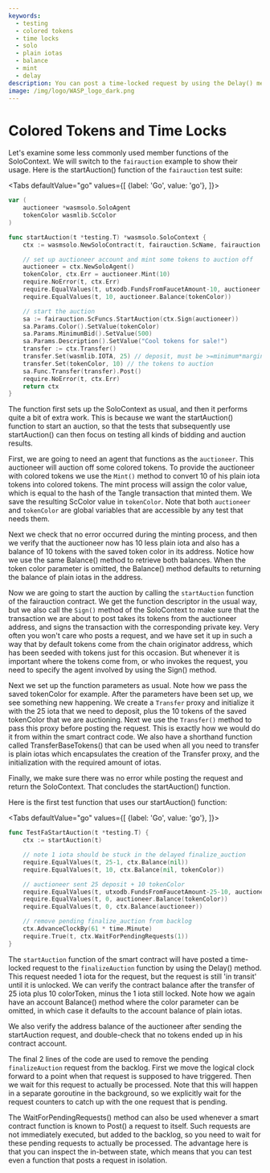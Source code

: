 ```yaml
---
keywords:
  - testing
  - colored tokens
  - time locks
  - solo
  - plain iotas
  - balance
  - mint
  - delay
description: You can post a time-locked request by using the Delay() method. You can convert plan tokens to colored tokens using the Mint() method.
image: /img/logo/WASP_logo_dark.png
---
```



# Colored Tokens and Time Locks

Let's examine some less commonly used member functions of the SoloContext. We will switch
to the `fairauction` example to show their usage. Here is the startAuction() function of
the `fairauction` test suite:

<Tabs defaultValue="go"
      values={[
          {label: 'Go', value: 'go'},
      ]}>

<TabItem value="go">

```go
var (
    auctioneer *wasmsolo.SoloAgent
    tokenColor wasmlib.ScColor
)

func startAuction(t *testing.T) *wasmsolo.SoloContext {
    ctx := wasmsolo.NewSoloContract(t, fairauction.ScName, fairauction.OnLoad)

    // set up auctioneer account and mint some tokens to auction off
    auctioneer = ctx.NewSoloAgent()
    tokenColor, ctx.Err = auctioneer.Mint(10)
    require.NoError(t, ctx.Err)
    require.EqualValues(t, utxodb.FundsFromFaucetAmount-10, auctioneer.Balance())
    require.EqualValues(t, 10, auctioneer.Balance(tokenColor))

    // start the auction
    sa := fairauction.ScFuncs.StartAuction(ctx.Sign(auctioneer))
    sa.Params.Color().SetValue(tokenColor)
    sa.Params.MinimumBid().SetValue(500)
    sa.Params.Description().SetValue("Cool tokens for sale!")
    transfer := ctx.Transfer()
    transfer.Set(wasmlib.IOTA, 25) // deposit, must be >=minimum*margin
    transfer.Set(tokenColor, 10) // the tokens to auction
    sa.Func.Transfer(transfer).Post()
    require.NoError(t, ctx.Err)
    return ctx
}
```

</TabItem>
</Tabs>

The function first sets up the SoloContext as usual, and then it performs quite a bit of
extra work. This is because we want the startAuction() function to start an auction, so
that the tests that subsequently use startAuction() can then focus on testing all kinds of
bidding and auction results.

First, we are going to need an agent that functions as the `auctioneer`. This auctioneer
will auction off some colored tokens. To provide the auctioneer with colored tokens we use
the `Mint()` method to convert 10 of his plain iota tokens into colored tokens. The mint
process will assign the color value, which is equal to the hash of the Tangle transaction
that minted them. We save the resulting ScColor value in `tokenColor`. Note that both
`auctioneer` and `tokenColor` are global variables that are accessible by any test that
needs them.

Next we check that no error occurred during the minting process, and then we verify that
the auctioneer now has 10 less plain iota and also has a balance of 10 tokens with the
saved token color in its address. Notice how we use the same Balance() method to retrieve
both balances. When the token color parameter is omitted, the Balance() method defaults to
returning the balance of plain iotas in the address.

Now we are going to start the auction by calling the `startAuction` function of the
fairauction contract. We get the function descriptor in the usual way, but we also call
the `Sign()` method of the SoloContext to make sure that the transaction we are about to
post takes its tokens from the auctioneer address, and signs the transaction with the
corresponding private key. Very often you won't care who posts a request, and we have set
it up in such a way that by default tokens come from the chain originator address,
which has been seeded with tokens just for this occasion. But whenever it is important
where the tokens come from, or who invokes the request, you need to specify the agent
involved by using the Sign() method.

Next we set up the function parameters as usual. Note how we pass the saved tokenColor for
example. After the parameters have been set up, we see something new happening. We create
a `Transfer` proxy and initialize it with the 25 iota that we need to deposit, plus the 10
tokens of the saved tokenColor that we are auctioning. Next we use the `Transfer()` method
to pass this proxy before posting the request. This is exactly how we would do it from
within the smart contract code. We also have a shorthand function called TransferBaseTokens()
that can be used when all you need to transfer is plain iotas which encapsulates the
creation of the Transfer proxy, and the initialization with the required amount of iotas.

Finally, we make sure there was no error while posting the request and return the
SoloContext. That concludes the startAuction() function.

Here is the first test function that uses our startAuction() function:

<Tabs defaultValue="go"
      values={[
          {label: 'Go', value: 'go'},
      ]}>

<TabItem value="go">

```go
func TestFaStartAuction(t *testing.T) {
    ctx := startAuction(t)

    // note 1 iota should be stuck in the delayed finalize_auction
    require.EqualValues(t, 25-1, ctx.Balance(nil))
    require.EqualValues(t, 10, ctx.Balance(nil, tokenColor))

    // auctioneer sent 25 deposit + 10 tokenColor
    require.EqualValues(t, utxodb.FundsFromFaucetAmount-25-10, auctioneer.Balance())
    require.EqualValues(t, 0, auctioneer.Balance(tokenColor))
    require.EqualValues(t, 0, ctx.Balance(auctioneer))

    // remove pending finalize_auction from backlog
    ctx.AdvanceClockBy(61 * time.Minute)
    require.True(t, ctx.WaitForPendingRequests(1))
}
```

</TabItem>
</Tabs>

The `startAuction` function of the smart contract will have posted a time-locked request
to the `finalizeAuction` function by using the Delay() method. This request needed 1 iota
for the request, but the request is still 'in transit' until it is unlocked. We can verify
the contract balance after the transfer of 25 iota plus 10 colorToken, minus the 1 iota
still locked. Note how we again have an account Balance() method where the color parameter
can be omitted, in which case it defaults to the account balance of plain iotas.

We also verify the address balance of the auctioneer after sending the startAuction
request, and double-check that no tokens ended up in his contract account.

The final 2 lines of the code are used to remove the pending `finalizeAuction` request
from the backlog. First we move the logical clock forward to a point when that request is
supposed to have triggered. Then we wait for this request to actually be processed. Note
that this will happen in a separate goroutine in the background, so we explicitly wait for
the request counters to catch up with the one request that is pending.

The WaitForPendingRequests() method can also be used whenever a smart contract function is
known to Post() a request to itself. Such requests are not immediately executed, but added
to the backlog, so you need to wait for these pending requests to actually be processed.
The advantage here is that you can inspect the in-between state, which means that you can
test even a function that posts a request in isolation.
